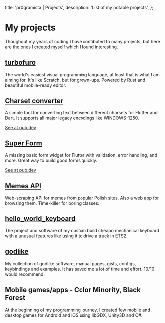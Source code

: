   title: 'pr0gramista | Projects',
  description: 'List of my notable projects',
};

# My projects

Thoughout my years of coding I have contibuted to many projects, but here are the ones I created myself which I found interesting.

## [turbofuro](https://github.com/turbofuro/turbofuro)

The world's easiest visual programming language, at least that is what I am aiming for. It's like Scratch, but for grown-ups. Powered by Rust and beautiful mobile-ready editor.

## [Charset converter](https://github.com/pr0gramista/charset_converter)

A simple tool for converting text between different charsets for Flutter and Dart. It supports all major legacy encodings like WINDOWS-1250.

[See at pub.dev](https://pub.dev/packages/charset_converter)

## [Super Form](https://github.com/pr0gramista/super_form)

A missing basic form widget for Flutter with validation, error handling, and more. Great way to build good forms quickly.

[See at pub.dev](https://pub.dev/packages/super_form)

## [Memes API](https://github.com/pr0gramista/memes-api)

Web-scraping API for memes from popular Polish sites. Also a web app for browsing them. Time-killer for boring classes.

## [hello_world_keyboard](https://github.com/pr0gramista/hello_world_keyboard)

The project and software of my custom build cheapo mechanical keyboard with a unusual features like using it to drive a truck in ETS2.

## [godlike](https://github.com/pr0gramista/godlike)

My collection of godlike software, manual pages, gists, configs, keybindings and examples. It has saved me a lot of time and effort. 10/10 would recommend.

## Mobile games/apps - Color Minority, Black Forest

At the beginning of my programming journey, I created few mobile and desktop games for Android and iOS using libGDX, Unity3D and C#.
